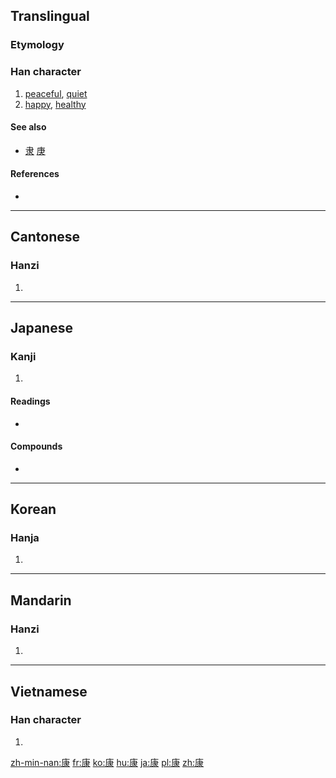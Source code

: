 {{also|隶}}
==Translingual==

===Etymology===
{{Han compound|庚|米|c1=p|c2=s|t2=rice|ls=psc}}

===Han character===
{{Han char|rn=53|rad=广|as=08|sn=11|four=0023<sub>2</sub>|canj=戈中水 (ILE)}}

# [[peaceful]], [[quiet]]
# [[happy]], [[healthy]]

====See also====
* [[隶]] [[庚]]

====References====
* {{Han ref|kx=0347.270|dkj=09376|dj=0658.030|hdz=20891.010|uh=5EB7|ud=24247|bh=B164|bd=45412}}

----

==Cantonese==

===Hanzi===
{{yue-hanzi|jyut=|y=hong1}}

# {{defn|Cantonese|sort=广08}}

----

==Japanese==

===Kanji===
{{ja-kanji|grade=4|rs=广08}}

# {{defn|Japanese|sort=广08}}

====Readings====
* {{ja-readings|on=[[こう]] (kō)|kun=[[やすい]] (yasui)}}

====Compounds====
* {{term|健康||[[health]]|tr=[[けんこう]], [[kenkō]]|lang=ja|sc=Jpan}}

----

==Korean==

===Hanja===
{{ko-hanja|hangeul=강|rv=gang|mr=kang}}

# {{defn|Korean|sort=广08}}

----

==Mandarin==

===Hanzi===
{{cmn-hanzi|pin=[[kāng]] ([[kang1]])|wg=k'ang<sup>1</sup>}}

# {{defn|Mandarin|sort=广08}}

----

==Vietnamese==

===Han character===
{{vi-hantu|[[khang]], [[khăng]], [[khương]]|rs=广08}}

# {{defn|Vietnamese|sort=广08}}

[[zh-min-nan:康]]
[[fr:康]]
[[ko:康]]
[[hu:康]]
[[ja:康]]
[[pl:康]]
[[zh:康]]